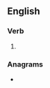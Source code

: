 ==English==

===Verb===
{{head|en|verb form}}

# {{present participle of|reimburse|lang=en|nocat=1}}

===Anagrams===
* {{anagrams|en|a=begiimnrrsu|miniburgers}}